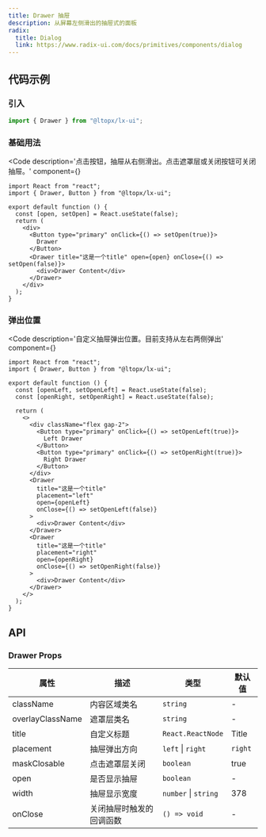 ```yaml
---
title: Drawer 抽屉
description: 从屏幕左侧滑出的抽屉式的面板
radix:
  title: Dialog
  link: https://www.radix-ui.com/docs/primitives/components/dialog
---
```



## 代码示例

### 引入

```js copy
import { Drawer } from "@ltopx/lx-ui";
```

### 基础用法

<Code 
  description='点击按钮，抽屉从右侧滑出。点击遮罩层或关闭按钮可关闭抽屉。' 
  component={<Basic />}
>
```tsx filename="Drawer.tsx" copy
import React from "react";
import { Drawer, Button } from "@ltopx/lx-ui";

export default function () {
  const [open, setOpen] = React.useState(false);
  return (
    <div>
      <Button type="primary" onClick={() => setOpen(true)}>
        Drawer
      </Button>
      <Drawer title="这是一个title" open={open} onClose={() => setOpen(false)}>
        <div>Drawer Content</div>
      </Drawer>
    </div>
  );
}
```
</Code>

### 弹出位置

<Code 
  description='自定义抽屉弹出位置。目前支持从左右两侧弹出' 
  component={<Placement />}
>
```tsx filename="Drawer.tsx" copy {20,28}
import React from "react";
import { Drawer, Button } from "@ltopx/lx-ui";

export default function () {
  const [openLeft, setOpenLeft] = React.useState(false);
  const [openRight, setOpenRight] = React.useState(false);
  
  return (
    <>
      <div className="flex gap-2">
        <Button type="primary" onClick={() => setOpenLeft(true)}>
          Left Drawer
        </Button>
        <Button type="primary" onClick={() => setOpenRight(true)}>
          Right Drawer
        </Button>
      </div>
      <Drawer
        title="这是一个title"
        placement="left"
        open={openLeft}
        onClose={() => setOpenLeft(false)}
      >
        <div>Drawer Content</div>
      </Drawer>
      <Drawer
        title="这是一个title"
        placement="right"
        open={openRight}
        onClose={() => setOpenRight(false)}
      >
        <div>Drawer Content</div>
      </Drawer>
    </>
  );
}
```
</Code>

## API

### Drawer Props

| 属性             | 描述                     | 类型                 | 默认值  |
| ---------------- | ------------------------ | -------------------- | ------- |
| className        | 内容区域类名             | `string`             | -       |
| overlayClassName | 遮罩层类名               | `string`             | -       |
| title            | 自定义标题               | `React.ReactNode`    | Title   |
| placement        | 抽屉弹出方向             | `left` \| `right`    | `right` |
| maskClosable     | 点击遮罩层关闭           | `boolean`            | true    |
| open             | 是否显示抽屉             | `boolean`            | -       |
| width            | 抽屉显示宽度             | `number` \| `string` | 378     |
| onClose          | 关闭抽屉时触发的回调函数 | `() => void`         | -       |
